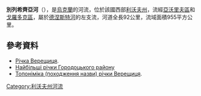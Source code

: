 {{No footnotes|time=2015-09-22T02:02:24+00:00}}
<!-- 檔案不存在 [[Image:Vereschycia.JPG|right]] -->

'''別列希齊亞河'''（{{lang-uk|Верещиця}}），是[[烏克蘭|烏克蘭]]的河流，位於該國西部[[利沃夫州|利沃夫州]]，流經[[亞沃里夫區|亞沃里夫區]]和[[戈羅多克區|戈羅多克區]]，屬於[[德涅斯特河|德涅斯特河]]的左支流，河道全長92公里，流域面積955平方公里。

==參考資料==
* [http://geoknigi.com/book_view.php?id=10 Річка Верещиця]{{Wayback|url=http://geoknigi.com/book_view.php?id=10 |date=20160304053425 }}.
* [http://geoknigi.com/view_stat.php?id=12 Найбільші річки Городоцького району]{{Wayback|url=http://geoknigi.com/view_stat.php?id=12 |date=20160413175409 }}
* [http://geoknigi.com/view_stat.php?id=16 Топоніміка (походження назви) річки Верещиця]{{Wayback|url=http://geoknigi.com/view_stat.php?id=16 |date=20160304054203 }}.

{{DEFAULTSORT:Верещиця (річка)}}
[[Category:利沃夫州河流|Category:利沃夫州河流]]


{{Ukraine-river-stub}}